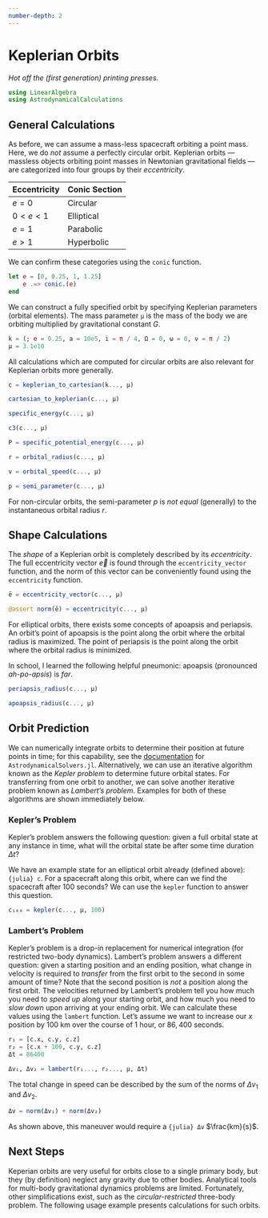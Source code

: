 ```yaml
---
number-depth: 2
---
```


# Keplerian Orbits

_Hot off the (first generation) printing presses._

```julia
using LinearAlgebra
using AstrodynamicalCalculations
```

## General Calculations

As before, we can assume a mass-less spacecraft orbiting a point mass.
Here, we do _not_ assume a perfectly circular orbit.
Keplerian orbits --- massless objects orbiting point masses in Newtonian gravitational fields --- are categorized into four groups by their _eccentricity_.

| Eccentricity | Conic Section |
| --- | --- |
| $e = 0$ | Circular |
| $0 < e < 1$ | Elliptical |
| $e = 1$ | Parabolic |
| $e > 1$ | Hyperbolic |


We can confirm these categories using the `conic` function.

```julia
let e = [0, 0.25, 1, 1.25]
    e .=> conic.(e)
end
```

We can construct a fully specified orbit by specifying Keplerian parameters (orbital elements).
The mass parameter `μ` is the mass of the body we are orbiting multiplied by gravitational constant $G$.

```julia
k = (; e = 0.25, a = 10e5, i = π / 4, Ω = 0, ω = 0, ν = π / 2)
μ = 3.1e10
```

All calculations which are computed for circular orbits are also relevant for Keplerian orbits more generally.

```julia
c = keplerian_to_cartesian(k..., μ)
```

```julia
cartesian_to_keplerian(c..., μ)
```

```julia
specific_energy(c..., μ)
```

```julia
c3(c..., μ)
```

```julia
P = specific_potential_energy(c..., μ)
```

```julia
r = orbital_radius(c..., μ)
```

```julia
v = orbital_speed(c..., μ)
```

```julia
p = semi_parameter(c..., μ)
```

:::{.callout-tip appearance="simple"}
For non-circular orbits, the semi-parameter $p$ is _not equal_ (generally) to the instantaneous orbital radius $r$.
:::

## Shape Calculations

The _shape_ of a Keplerian orbit is completely described by its _eccentricity_. The full eccentricity vector $\overrightarrow{e}$ is found through the `eccentricity_vector` function, and the norm of this vector can be conveniently found using the `eccentricity` function.

```julia
ē = eccentricity_vector(c..., μ)
```

```julia
@assert norm(ē) ≈ eccentricity(c..., μ)
```

For elliptical orbits, there exists some concepts of apoapsis and periapsis.
An orbit's point of apoapsis is the point along the orbit where the orbital radius is maximized.
The point of periapsis is the point along the orbit where the orbital radius is minimized.

:::{.callout-tip appearance="simple"}
In school, I learned the following helpful pneumonic: apoapsis (pronounced _ah-po-apsis_) is _far_.
:::

```julia
periapsis_radius(c..., μ)
```

```julia
apoapsis_radius(c..., μ)
```

## Orbit Prediction

We can numerically integrate orbits to determine their position at future points in time; for this capability, see the [documentation](https://JuliaAstro.org/GeneralAstrodynamics/lib/AstrodynamicalSolvers) for `AstrodynamicalSolvers.jl`.
Alternatively, we can use an iterative algorithm known as the _Kepler problem_ to determine future orbital states.
For transferring from one orbit to another, we can solve another iterative problem known as _Lambert's problem_.
Examples for both of these algorithms are shown immediately below.

### Kepler's Problem

Kepler's problem answers the following question: given a full orbital state at any instance in time, what will the orbital state be after some time duration $\Delta t$?

We have an example state for an elliptical orbit already (defined above): `{julia} c`.
For a spacecraft along this orbit, where can we find the spacecraft after $100$ seconds?
We can use the `kepler` function to answer this question.

```julia
c₁₀₀ = kepler(c..., μ, 100)
```

### Lambert's Problem

Kepler's problem is a drop-in replacement for numerical integration (for restricted two-body dynamics).
Lambert's problem answers a different question: given a starting position and an ending position, what change in velocity is required to _transfer_ from the first orbit to the second in some amount of time?
Note that the second position is _not_ a position along the first orbit.
The velocities returned by Lambert's problem tell you how much you need to _speed up_ along your starting orbit, and how much you need to _slow down_ upon arriving at your ending orbit.
We can calculate these values using the `lambert` function.
Let's assume we want to increase our $x$ position by $100$ km over the course of $1$ hour, or $86,400$ seconds.

```julia
r₁ = [c.x, c.y, c.z]
r₂ = [c.x + 100, c.y, c.z]
Δt = 86400

Δv₁, Δv₂ = lambert(r₁..., r₂..., μ, Δt)
```

The total change in speed can be described by the sum of the norms of $\Delta v_1$ and $\Delta v_2$.

```julia
Δv = norm(Δv₁) + norm(Δv₂)
```

As shown above, this maneuver would require a `{julia} Δv` $\frac{km}{s}$.

## Next Steps

Keperian orbits are very useful for orbits close to a single primary body, but they (by definition) neglect any gravity due to other bodies.
Analytical tools for multi-body gravitational dynamics problems are limited.
Fortunately, other simplifications exist, such as the _circular-restricted_ three-body problem.
The following usage example presents calculations for such orbits.
